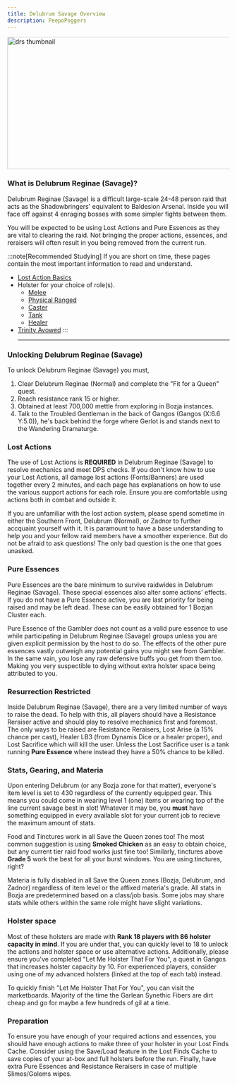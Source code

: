```yaml
---
title: Delubrum Savage Overview
description: PeepoPoggers
---
```



<link
  rel="stylesheet"
  media="(prefers-color-scheme:dark)"
  href="https://cdn.jsdelivr.net/npm/@shoelace-style/shoelace@2.15.1/cdn/themes/dark.css"
  onload="document.documentElement.classList.add('sl-theme-dark');"
/>
<script type="module" src="https://cdn.jsdelivr.net/npm/@shoelace-style/shoelace@2.15.1/cdn/shoelace-autoloader.js"></script>

<Image alt="drs thumbnail" loading="eager" width="600" height="300" class="ulti-tooltip" src="/drs/thumbnail.png"/>

### What is Delubrum Reginae (Savage)? ###
Delubrum Reginae (Savage) is a difficult large-scale 24-48 person raid that acts as the Shadowbringers' equivalent to Baldesion Arsenal.
Inside you will face off against 4 enraging bosses with some simpler fights between them. 

You will be expected to be using Lost Actions and Pure Essences as they are vital to clearing
the raid. Not bringing the proper actions, essences, and reraisers will often result in you being removed from the current run.

:::note[Recommended Studying]
If you are short on time, these pages contain the most important information to read and understand.
- <a href="/drs/actions">Lost Action Basics</a>
- Holster for your choice of role(s).
  - [Melee](/drs/holsters/melee)
  - [Physical Ranged](/drs/holsters/phys)
  - [Caster](/drs/holsters/caster)
  - [Tank](/drs/holsters/tank)
  - [Healer](/drs/holsters/healer)
- <a href="/drs/guides/avowed">Trinity Avowed</a>
:::
<br/><hr/>

### Unlocking Delubrum Reginae (Savage)
To unlock Delubrum Reginae (Savage) you must,
1. Clear Delubrum Reginae (Normal) and complete the "Fit for a Queen" quest.
2. Reach resistance rank 15 or higher.
3. Obtained at least 700,000 mettle from exploring in Bozja instances.
4. Talk to the Troubled Gentleman in the back of Gangos (Gangos (X:6.6 Y:5.0)), he's back behind the forge where Gerlot is and stands next to the Wandering Dramaturge.

### Lost Actions
The use of Lost Actions is **REQUIRED** in Delubrum Reginae (Savage) to resolve mechanics and meet DPS checks. If you don't know how to use your Lost Actions, all damage lost actions (Fonts/Banners) 
are used together every 2 minutes, and each page has explanations on how to use the various support actions for each role. Ensure you are comfortable using actions both in combat and outside it.

If you are unfamiliar with the lost action system, please spend sometime in either the Southern Front, Delubrum (Normal), or Zadnor to further accquaint yourself with it. It is paramount to have a base understanding
to help you and your fellow raid members have a smoother experience. But do not be afraid to ask questions! The only bad question is the one that goes unasked.

### Pure Essences
Pure Essences are the bare minimum to survive raidwides in Delubrum Reginae (Savage). These special essences also alter some actions' effects. If you do not have a Pure Essence active, 
you are last priority for being raised and may be left dead. These can be easily obtained for 1 Bozjan Cluster each.

Pure Essence of the Gambler does not count as a valid pure essence to use while participating in Delubrum Reginae (Savage) groups unless you are given
explicit permission by the host to do so. The effects of the other pure essences vastly outweigh any potential gains you might see from Gambler. In the same vain, you lose
any raw defensive buffs you get from them too. Making you very suspectible to dying without extra holster space being attributed to you.

### Resurrection Restricted
Inside Delubrum Reginae (Savage), there are a very limited number of ways to raise the dead. To help with this, 
all players should have a Resistance Reraiser active and should play to resolve mechanics first and foremost. The only ways to be raised are 
Resistance Reraisers, Lost Arise (a 15% chance per cast), Healer LB3 (from Dynamis Dice or a healer proper), and Lost Sacrifice which will kill the user. Unless the Lost Sacrifice user is a tank running
**Pure Essence** where instead they have a 50% chance to be killed.

### Stats, Gearing, and Materia
Upon entering Delubrum (or any Bozja zone for that matter), everyone's item level is set to 430 regardless of the currently equipped gear. This means you could come in wearing level 1 (one) items or wearing top of the line current savage best in slot! 
Whatever it may be, you **must** have something equipped in every available slot for your current job to recieve the maximum amount of stats.

Food and Tinctures work in all Save the Queen zones too! The most common suggestion is using **Smoked Chicken** as an easy to obtain choice, but any current tier raid food works just fine too! Similarly, 
tinctures above **Grade 5** work the best for all your burst windows. You are using tinctures, right? 

Materia is fully disabled in all Save the Queen zones (Bozja, Delubrum, and Zadnor) regardless of item level or the affixed materia's grade. All stats in Bozja are predetermined based on a class/job basis.
Some jobs may share stats while others within the same role might have slight variations.

### Holster space
Most of these holsters are made with **Rank 18 players with 86 holster capacity in mind**. If you are under that, you can quickly level to 18 to unlock the 
actions and holster space or use alternative actions. Additionally, please ensure you've completed "Let Me Holster That For You", a quest in Gangos that 
increases holster capacity by 10. For experienced players, consider using one of my advanced holsters (linked at the top of each tab) instead.

To quickly finish "Let Me Holster That For You", you can visit the marketboards. Majority of the time the Garlean Synethic Fibers are dirt cheap and go for maybe a few hundreds of gil at a time.

### Preparation
To ensure you have enough of your required actions and essences, you should have enough 
actions to make three of your holster in your Lost Finds Cache. Consider using the Save/Load feature in the Lost Finds Cache to save copies of your at-box and full holsters before the run. Finally, 
have extra Pure Essences and Resistance Reraisers in case of multiple Slimes/Golems wipes.

